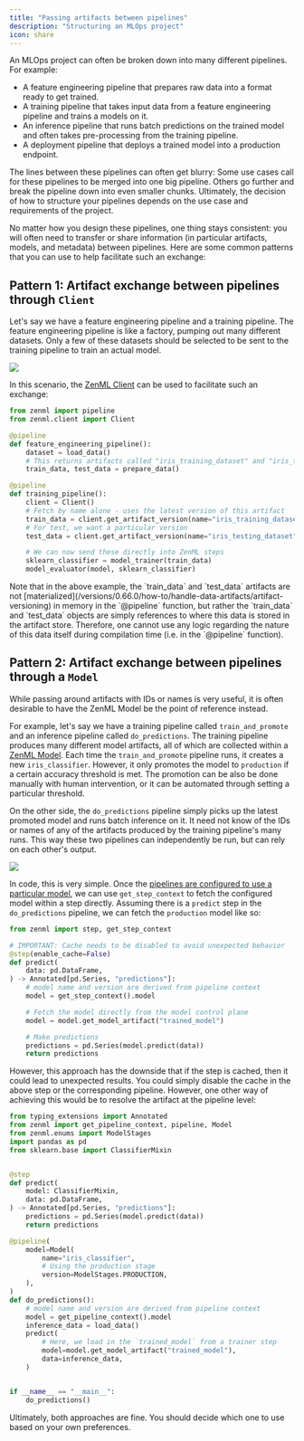 ```yaml
---
title: "Passing artifacts between pipelines"
description: "Structuring an MLOps project"
icon: share
---
```


An MLOps project can often be broken down into many different pipelines. For example:

* A feature engineering pipeline that prepares raw data into a format ready to get trained.
* A training pipeline that takes input data from a feature engineering pipeline and trains a models on it.
* An inference pipeline that runs batch predictions on the trained model and often takes pre-processing from the training pipeline.
* A deployment pipeline that deploys a trained model into a production endpoint.

The lines between these pipelines can often get blurry: Some use cases call for these pipelines to be merged into one big pipeline. Others go further and break the pipeline down into even smaller chunks. Ultimately, the decision of how to structure your pipelines depends on the use case and requirements of the project.

No matter how you design these pipelines, one thing stays consistent: you will often need to transfer or share information (in particular artifacts, models, and metadata) between pipelines. Here are some common patterns that you can use to help facilitate such an exchange:

## Pattern 1: Artifact exchange between pipelines through `Client`

Let's say we have a feature engineering pipeline and a training pipeline. The feature engineering pipeline is like a factory, pumping out many different datasets. Only a few of these datasets should be selected to be sent to the training pipeline to train an actual model.
<Frame caption="A simple artifact exchange between two pipelines">
  <img src="/_assets/how-to/stack-53.avif"/>
</Frame>

In this scenario, the [ZenML Client](versions/0.66.0/reference/python-client#client-methods) can be used to facilitate such an exchange:

```py
from zenml import pipeline
from zenml.client import Client

@pipeline
def feature_engineering_pipeline():
    dataset = load_data()
    # This returns artifacts called "iris_training_dataset" and "iris_testing_dataset"
    train_data, test_data = prepare_data()

@pipeline
def training_pipeline():
    client = Client()
    # Fetch by name alone - uses the latest version of this artifact
    train_data = client.get_artifact_version(name="iris_training_dataset")
    # For test, we want a particular version
    test_data = client.get_artifact_version(name="iris_testing_dataset", version="raw_2023")

    # We can now send these directly into ZenML steps
    sklearn_classifier = model_trainer(train_data)
    model_evaluator(model, sklearn_classifier)
```

<Info>
    Note that in the above example, the `train_data` and `test_data` artifacts are not [materialized](/versions/0.66.0/how-to/handle-data-artifacts/artifact-versioning) in memory in the `@pipeline` function, but rather the `train_data` and `test_data` objects are simply references to where this data is stored in the artifact store. Therefore, one cannot use any logic regarding the nature of this data itself during compilation time (i.e. in the `@pipeline` function).
</Info>

## Pattern 2: Artifact exchange between pipelines through a `Model`

While passing around artifacts with IDs or names is very useful, it is often desirable to have the ZenML Model be the point of reference instead.

For example, let's say we have a training pipeline called `train_and_promote` and an inference pipeline called `do_predictions`. The training pipeline produces many different model artifacts, all of which are collected within a [ZenML Model](/user-guide/guides/starter-guide/track-ml-models). Each time the `train_and_promote` pipeline runs, it creates a new `iris_classifier`. However, it only promotes the model to `production` if a certain accuracy threshold is met. The promotion can be also be done manually with human intervention, or it can be automated through setting a particular threshold.

On the other side, the `do_predictions` pipeline simply picks up the latest promoted model and runs batch inference on it. It need not know of the IDs or names of any of the artifacts produced by the training pipeline's many runs. This way these two pipelines can independently be run, but can rely on each other's output.

<Frame caption="A simple artifact exchange between pipelines through the Model Control Plane.
">
  <img src="/_assets/how-to/stack-54.avif"/>
</Frame>


In code, this is very simple. Once the [pipelines are configured to use a particular model](/user-guide/guides/starter-guide/track-ml-models#configuring-a-model-in-a-pipeline), we can use `get_step_context` to fetch the configured model within a step directly. Assuming there is a `predict` step in the `do_predictions` pipeline, we can fetch the `production` model like so:


```py
from zenml import step, get_step_context

# IMPORTANT: Cache needs to be disabled to avoid unexpected behavior
@step(enable_cache=False)
def predict(
    data: pd.DataFrame,
) -> Annotated[pd.Series, "predictions"]:
    # model name and version are derived from pipeline context
    model = get_step_context().model

    # Fetch the model directly from the model control plane
    model = model.get_model_artifact("trained_model")

    # Make predictions
    predictions = pd.Series(model.predict(data))
    return predictions
```

However, this approach has the downside that if the step is cached, then it could lead to unexpected results. You could simply disable the cache in the above step or the corresponding pipeline. However, one other way of achieving this would be to resolve the artifact at the pipeline level:

```py
from typing_extensions import Annotated
from zenml import get_pipeline_context, pipeline, Model
from zenml.enums import ModelStages
import pandas as pd
from sklearn.base import ClassifierMixin


@step
def predict(
    model: ClassifierMixin,
    data: pd.DataFrame,
) -> Annotated[pd.Series, "predictions"]:
    predictions = pd.Series(model.predict(data))
    return predictions

@pipeline(
    model=Model(
        name="iris_classifier",
        # Using the production stage
        version=ModelStages.PRODUCTION,
    ),
)
def do_predictions():
    # model name and version are derived from pipeline context
    model = get_pipeline_context().model
    inference_data = load_data()
    predict(
        # Here, we load in the `trained_model` from a trainer step
        model=model.get_model_artifact("trained_model"),
        data=inference_data,
    )


if __name__ == "__main__":
    do_predictions()
```
Ultimately, both approaches are fine. You should decide which one to use based on your own preferences.
